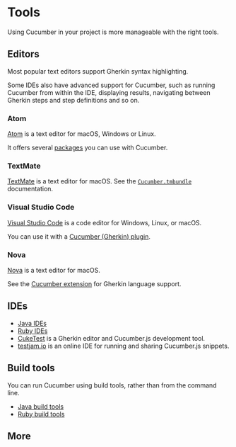 
# Tools

Using Cucumber in your project is more manageable with the right tools.

## Editors

Most popular text editors support Gherkin syntax highlighting.

Some IDEs also have advanced support for Cucumber, such as running Cucumber
from within the IDE, displaying results, navigating between Gherkin steps and
step definitions and so on.

### Atom

[Atom](https://github.com/atom/atom) is a text editor for macOS, Windows or Linux.

It offers several [packages](https://atom.io/packages/search?q=cucumber) you can use with Cucumber.

### TextMate

[TextMate](https://macromates.com/) is a text editor for macOS.
See the [`Cucumber.tmbundle`](https://github.com/cucumber/cucumber-tmbundle) documentation.

### Visual Studio Code

[Visual Studio Code](https://code.visualstudio.com/) is a code editor for Windows, Linux, or macOS.

You can use it with a [Cucumber (Gherkin) plugin](https://marketplace.visualstudio.com/items?itemName=alexkrechik.cucumberautocomplete).

### Nova

[Nova](https://nova.app) is a text editor for macOS.

See the [Cucumber extension](https://extensions.panic.com/extensions/com.rpowell/com.rpowell.Cucumber/) for Gherkin language support.

## IDEs

* [Java IDEs](./java.md#ides)
* [Ruby IDEs](./ruby.md#ides)
* [CukeTest](http://cuketest.com) is a Gherkin editor and Cucumber.js development tool.
* [testjam.io](https://testjam.io) is an online IDE for running and sharing Cucumber.js snippets.

## Build tools

You can run Cucumber using build tools, rather than from the command line.

* [Java build tools](./java.md#build-tools)
* [Ruby build tools](./ruby.md#build-tools)

## More

<DocCardList />
